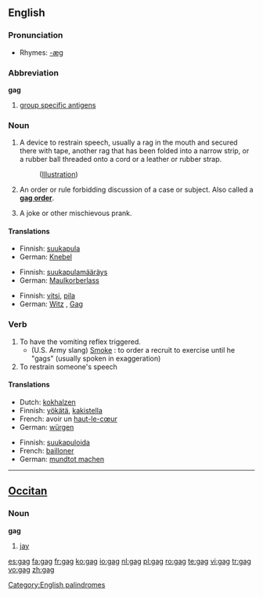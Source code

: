 ==English==

===Pronunciation===
*Rhymes: [[Rhymes:English:-æɡ|-æɡ]]

===Abbreviation===
'''gag'''
{{wikipedia|Group-specific_Antigen}}

# [[group specific antigens]]

===Noun===
{{en-noun}}

# A device to restrain speech, usually a rag in the mouth and secured there with tape, another rag that has been folded into a narrow strip, or a rubber ball threaded onto a cord or a leather or rubber strap.
#:([[media:sp-t04.jpg|Illustration]])
# {{law}} An order or rule forbidding discussion of a case or subject.  Also called a '''[[gag order]]'''.
# A joke or other mischievous prank.

====Translations====
{{trans-top|A device to restrain speech}}
*Finnish: [[suukapula]]
*German: [[Knebel]] {{m}}
{{trans-mid}}
{{trans-bottom}}

{{trans-top|An order or rule forbidding discussion of a case or subject}}
*Finnish: [[suukapulamääräys]]
*German: [[Maulkorberlass]] {{m}}
{{trans-mid}}
{{trans-bottom}}

{{trans-top|A joke or other mischievous prank}}
*Finnish: [[vitsi]], [[pila]]
*German: [[Witz]] {{m}}, [[Gag]] {{m}}
{{trans-mid}}
{{trans-bottom}}

===Verb===
{{en-verb|gags|gagging|gagged}}

# To have the vomiting reflex triggered.
#* (U.S. Army slang) [[Smoke#Transitive_verb|Smoke]] : to order a recruit to exercise until he "gags" (usually spoken in exaggeration)
# To restrain someone's speech

====Translations====
{{trans-top|To have the vomiting reflex triggered}}
*Dutch: [[kokhalzen]]
*Finnish: [[yökätä]], [[kakistella]]
*French: avoir un [[haut-le-cœur]]
*German: [[würgen]]
{{trans-mid}}
{{trans-bottom}}

{{trans-top|To restrain someone's speech}}
*Finnish: [[suukapuloida]]
*French: [[bailloner]]
*German: [[mundtot machen]]
{{trans-mid}}
{{trans-bottom}}

[[Category:English palindromes]]

----

==[[Occitan]]==

===Noun===
'''gag''' {{g|Occitan}}

# [[jay]]

[[es:gag]]
[[fa:gag]]
[[fr:gag]]
[[ko:gag]]
[[io:gag]]
[[nl:gag]]
[[pl:gag]]
[[ro:gag]]
[[te:gag]]
[[vi:gag]]
[[tr:gag]]
[[vo:gag]]
[[zh:gag]]